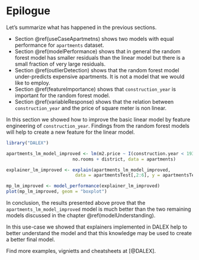 # Epilogue

Let's summarize what has happened in the previous sections.

* Section \@ref(useCaseApartmetns) shows two models with equal performance for `apartments` dataset.
* Section \@ref(modelPerformance) shows that in general the random forest model has smaller residuals than the linear model but there is a small fraction of very large residuals.
* Section \@ref(outlierDetection) shows that the random forest model under-predicts expensive apartments. It is not a model that we would like to employ.
* Section \@ref(featureImportance) shows that `construction_year` is  important for the random forest model. 
* Section \@ref(variableResponse) shows that the relation between `construction_year` and the price of square meter is non linear. 

In this section we showed how to improve the basic linear model by feature engineering of `construction_year`. Findings from the random forest models will help to create a new feature for the linear model.

```r
library("DALEX")

apartments_lm_model_improved <- lm(m2.price ~ I(construction.year < 1935 | construction.year > 1995) + surface + floor + 
                         no.rooms + district, data = apartments)

explainer_lm_improved <- explain(apartments_lm_model_improved, 
                          data = apartmentsTest[,2:6], y = apartmentsTest$m2.price)

mp_lm_improved <- model_performance(explainer_lm_improved)
plot(mp_lm_improved, geom = "boxplot")
```

In conclusion, the results presented above prove that the `apartments_lm_model_improved` model is much better than the two remaining models discussed in the chapter \@ref(modelUnderstanding).

In this use-case we showed that explainers implemented in DALEX help to better understand the model and that this knowledge may be used to create a better final model.

Find more examples, vignietts and cheatsheets at [@DALEX].
